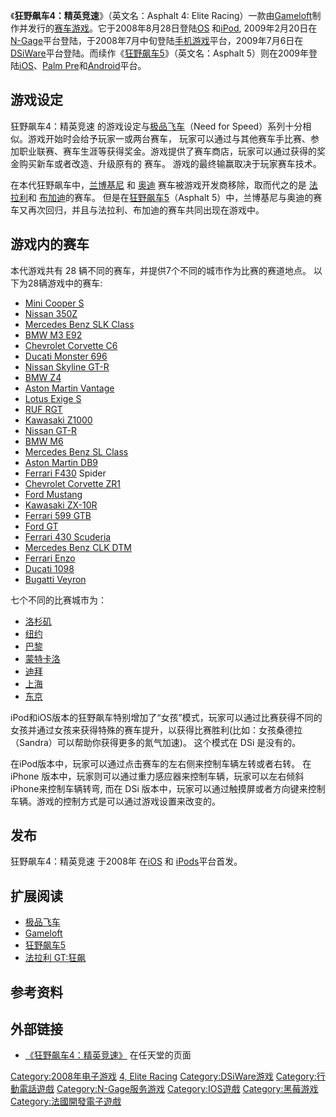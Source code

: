 {{Infobox VG
| title        = 
| image        = 
| caption      =
| developer    = [[Gameloft|Gameloft]]
| publisher    = Gameloft
| distributor  =
| series       = 
| engine       =
| released     = {{collapsible list|title=2008年8月28日|'''iOS'''{{vgrelease|WW|2008年8月28日}}'''N-Gage'''{{vgrelease|NA|2009年2月20日}}'''BlackBerry'''{{vgrelease|NA|2009年4月2日}}'''Nintendo DSi'''{{vgrelease|EU|2009年6月12日|NA|2009年6月6日|JP|2009年8月5日}}'''Mobile phone'''{{vgrelease|NA|2008年7月}}}}
| genre        = [[赛车游戏|赛车游戏]]
| modes        = 
| platforms    = [[BlackBerry|BlackBerry]]、[[iOS|iOS]]、[[iPod|iPod]]、[[Java_ME|Java ME]]、[[Symbian_OS|Symbian OS]]、[[N-Gage|N-Gage]]、[[Nintendo_DSi|Nintendo DSi]] ([[DSiWare|DSiWare]])
}}

《'''狂野飙车4：精英竞速'''》（英文名：Asphalt 4: Elite Racing）一款由[[Gameloft|Gameloft]]制作并发行的[[赛车游戏|赛车游戏]]。它于2008年8月28日登陆[[OS|OS]] 和[[iPod|iPod]], 2009年2月20日在[[N-Gage|N-Gage]]平台登陆，于2008年7月中旬登陆[[手机游戏|手机游戏]]平台，2009年7月6日在[[DSiWare|DSiWare]]平台登陆。而续作《[[狂野飙车5|狂野飙车5]]》（英文名：Asphalt 5）则在2009年登陆[[iOS|iOS]]、[[Palm_Pre|Palm Pre]]和[[Android|Android]]平台。

==游戏设定==
狂野飙车4：精英竞速 的游戏设定与[[极品飞车|极品飞车]]（Need for Speed）系列十分相似。游戏开始时会给予玩家一或两台赛车， 玩家可以通过与其他赛车手比赛、参加职业联赛、赛车生涯等获得奖金。游戏提供了赛车商店，玩家可以通过获得的奖金购买新车或者改造、升级原有的
赛车。 游戏的最终输赢取决于玩家赛车技术。

在本代狂野飙车中，[[兰博基尼|兰博基尼]] 和 [[奥迪|奥迪]] 赛车被游戏开发商移除，取而代之的是 [[法拉利|法拉利]]和 [[布加迪|布加迪]]的赛车。 但是在[[狂野飙车5|狂野飙车5]]（Asphalt 5）中，兰博基尼与奥迪的赛车又再次回归，并且与法拉利、布加迪的赛车共同出现在游戏中。

==游戏内的赛车==
本代游戏共有 28 辆不同的赛车，并提供7个不同的城市作为比赛的赛道地点。
以下为28辆游戏中的赛车:
* [[Mini_Hatch_(2007-)|Mini Cooper S]]
* [[Nissan_350Z|Nissan 350Z]]
* [[Mercedes_Benz_SLK_Class|Mercedes Benz SLK Class]]
* [[BMW_M3_E92|BMW M3 E92]]
* [[Chevrolet_Corvette_C6|Chevrolet Corvette C6]]
* [[Ducati_Monster_696|Ducati Monster 696]]
* [[Nissan_Skyline_GT-R|Nissan Skyline GT-R]]
* [[BMW_Z4|BMW Z4]]
* [[Aston_Martin_Vantage|Aston Martin Vantage]]
* [[Lotus_Exige_S|Lotus Exige S]]
* [[RUF_RGT|RUF RGT]]
* [[Kawasaki_Z1000|Kawasaki Z1000]]
* [[Nissan_GT-R|Nissan GT-R]]
* [[BMW_M6|BMW M6]]
* [[Mercedes_Benz_SL_Class|Mercedes Benz SL Class]]
* [[Aston_Martin_DB9|Aston Martin DB9]]
* [[Ferrari_F430|Ferrari F430]] Spider
* [[Chevrolet_Corvette_ZR1|Chevrolet Corvette ZR1]]
* [[Ford_Mustang|Ford Mustang]]
* [[Kawasaki_ZX-10R|Kawasaki ZX-10R]]
* [[Ferrari_599_GTB|Ferrari 599 GTB]]
* [[Ford_GT|Ford GT]]
* [[Ferrari_430_Scuderia|Ferrari 430 Scuderia]]
* [[Mercedes_Benz_CLK_DTM|Mercedes Benz CLK DTM]]
* [[Ferrari_Enzo|Ferrari Enzo]]
* [[Ducati_1098|Ducati 1098]]
* [[Bugatti_Veyron|Bugatti Veyron]]

七个不同的比赛城市为：
* [[洛杉矶|洛杉矶]]
* [[纽约|纽约]]
* [[巴黎|巴黎]]
* [[蒙特卡洛|蒙特卡洛]]
* [[迪拜|迪拜]]
* [[上海|上海]]
* [[东京|东京]]

iPod和iOS版本的狂野飙车特别增加了“女孩”模式，玩家可以通过比赛获得不同的女孩并通过女孩来获得特殊的赛车提升，以获得比赛胜利(比如：女孩桑德拉（Sandra）可以帮助你获得更多的氮气加速)。 这个模式在 DSi 是没有的。

在iPod版本中，玩家可以通过点击赛车的左右侧来控制车辆左转或者右转。 在 iPhone 版本中，玩家则可以通过重力感应器来控制车辆，玩家可以左右倾斜iPhone来控制车辆转弯, 而在 DSi 版本中，玩家可以通过触摸屏或者方向键来控制车辆。游戏的控制方式是可以通过游戏设置来改变的。

== 发布 ==
狂野飙车4：精英竞速 于2008年 在[[iOS|iOS]] 和 [[iPods|iPods]]平台首发。

==扩展阅读==
* [[极品飞车|极品飞车]]
* [[Gameloft|Gameloft]]
* [[狂野飙车5|狂野飙车5]]
* [[法拉利_GT:狂飙|法拉利 GT:狂飙]]

== 参考资料 ==
{{reflist}}

== 外部链接 ==
* [http://www.nintendo.com/games/detail/MuxgZeoKhPrXRj0I_LRN-pZZnP-ksgLW 《狂野飙车4：精英竞速》] {{Wayback|url=http://www.nintendo.com/games/detail/MuxgZeoKhPrXRj0I_LRN-pZZnP-ksgLW |date=20170720015840 }}在任天堂的页面

{{狂野飆車系列}}

{{DEFAULTSORT:Asphalt 4, Elite_Racing}}
[[Category:2008年电子游戏|Category:2008年电子游戏]]
[[Category:狂野飆車系列|4, Elite Racing]]
[[Category:DSiWare游戏|Category:DSiWare游戏]]
[[Category:行動電話遊戲|Category:行動電話遊戲]]
[[Category:N-Gage服务游戏|Category:N-Gage服务游戏]]
[[Category:IOS遊戲|Category:IOS遊戲]]
[[Category:黑莓游戏|Category:黑莓游戏]]
[[Category:法國開發電子遊戲|Category:法國開發電子遊戲]]